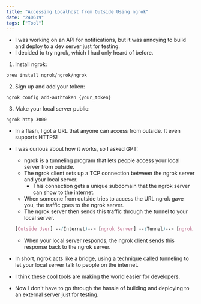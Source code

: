 ```yaml
---
title: "Accessing Localhost from Outside Using ngrok"
date: "240619"
tags: ["Tool"]
---
```


- I was working on an API for notifications, but it was annoying to build and deploy to a dev server just for testing.
- I decided to try ngrok, which I had only heard of before.

1. Install ngrok:

```
brew install ngrok/ngrok/ngrok
```

2. Sign up and add your token:

```
ngrok config add-authtoken {your_token}
```

3. Make your local server public:

```
ngrok http 3000
```

- In a flash, I got a URL that anyone can access from outside. It even supports HTTPS!
- I was curious about how it works, so I asked GPT:

  - ngrok is a tunneling program that lets people access your local server from outside.
  - The ngrok client sets up a TCP connection between the ngrok server and your local server.
    - This connection gets a unique subdomain that the ngrok server can show to the internet.
  - When someone from outside tries to access the URL ngrok gave you, the traffic goes to the ngrok server.
  - The ngrok server then sends this traffic through the tunnel to your local server.

  ```scss
  [Outside User] --(Internet)--> [ngrok Server] --(Tunnel)--> [ngrok Client] --(Local Network)--> [Local Server]
  ```

  - When your local server responds, the ngrok client sends this response back to the ngrok server.

- In short, ngrok acts like a bridge, using a technique called tunneling to let your local server talk to people on the internet.
- I think these cool tools are making the world easier for developers.
- Now I don't have to go through the hassle of building and deploying to an external server just for testing.
